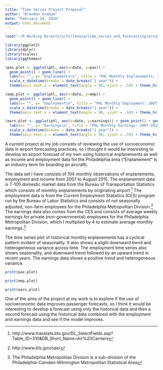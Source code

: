 ```yaml
---
title: "Time Series Project Proposal"
author: "Brendan Graham"
date: "February 24, 2016"
output: html_document
---
```


```r

load("~/R Working Directory/Villanova/time_series_and_forecasting/project/phl/data/phl.rda")

library(ggplot2)
library(dplyr)
library(scales)
library(ggthemes)

(pax.plot <- ggplot(phl, aes(x=date, y=pax)) + 
  geom_point() + geom_line() + 
  labs(x= "", y= "Enplanements\n", title = "PHL Monthly Enplanements: 2007-2015\n") + 
  scale_x_datetime(breaks = date_breaks("1 year")) + 
  theme(axis.text.x = element_text(angle = 90, vjust = .5)) + theme_hc())

(emp.plot <- ggplot(phl, aes(x=date, y=emp)) + 
  geom_point() + geom_line() + 
  labs(x= "", y= "Employment\n", title = "PHL Monthly Employment: 2007-2015\n") + 
  scale_x_datetime(breaks = date_breaks("1 year")) + 
  theme(axis.text.x = element_text(angle = 90, vjust = .5)) + theme_hc())

(earn.plot <- ggplot(phl, aes(x=date, y=earnings)) + geom_point() + geom_line() + 
  labs(x= "", y= "Earnings\n", title = "PHL Monthly Earnings: 2007-2015\n") + 
  scale_x_datetime(breaks = date_breaks("1 year")) + 
  theme(axis.text.x = element_text(angle = 90, vjust = .5)) + theme_hc())

```


A current project at my job consists of reviewing the use of socioeconomic data in airport forecasting practices, so I thought it would be interesting to develop an airport forecast of my own using historical enplanements as well as income and employment data for the Philadelphia area ("Enplanement" is an industry term for boarding an aircraft). 


The data set I have consists of 104 monthly observations of enplanements, employment and income from 2007 to August 2015. The enplanement data is T-100 domestic market data from the Bureau of Transportation Statistics which consists of monthly enplanements by originating airport.^[http://www.transtats.bts.gov/DL_SelectFields.asp?Table_ID=310&DB_Short_Name=Air%20Carriers] The employment data is from the Current Employment Statistics (CES) program run by the Bureau of Labor Statistics and consists of not seasonally adjusted, non-farm employees for the Philadelphia Metropolitan Division.^[http://www.bls.gov/sae/] The earnings data also comes from the CES and consists of average weekly earnings for private (non-governmental) employees for the Philadelphia Metropolitan Division, which I multiplied by 4 to estimate average monthly earnings.^[The Philadelphia Metropolitan Division is a sub-division of the Philadelphia-Camden-Wilmington Metropolitan Statistical Area]

The time series plot of historical monthly enplanements has a cyclical pattern evident of seasonality. It also shows a slight downward trend and heterogeneous variance across time. The employment time series also shows seasonality, and downward trend followed by an upward trend in recent years. The earnings data shows a positive trend and heterogeneous variance.



```r

print(pax.plot)

```



```r

print(emp.plot)

```



```r

print(earn.plot)

```


One of the aims of the project at my work is to explore if the use of socioeconomic data improves passenger forecasts, so I think it would be interesting to develop a forecast using only the historical data and then a second forecast using the historical data combined with the employment and earnings data and see if the model improves.
